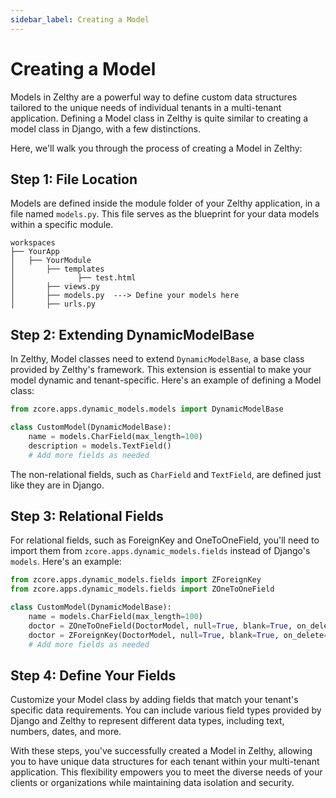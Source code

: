 ```yaml
---
sidebar_label: Creating a Model
---
```


# Creating a Model

Models in Zelthy are a powerful way to define custom data structures tailored to the unique needs of individual tenants in a multi-tenant application. Defining a Model class in Zelthy is quite similar to creating a model class in Django, with a few distinctions.

Here, we'll walk you through the process of creating a Model in Zelthy:

## Step 1: File Location

Models are defined inside the module folder of your Zelthy application, in a file named `models.py`. This file serves as the blueprint for your data models within a specific module.

```plaintext
workspaces
├── YourApp
│   ├── YourModule
│       ├── templates
│              ├── test.html
│       ├── views.py
│       ├── models.py  ---> Define your models here
│       ├── urls.py
```

## Step 2: Extending DynamicModelBase

In Zelthy, Model classes need to extend `DynamicModelBase`, a base class provided by Zelthy's framework. This extension is essential to make your model dynamic and tenant-specific. Here's an example of defining a Model class:

```python
from zcore.apps.dynamic_models.models import DynamicModelBase

class CustomModel(DynamicModelBase):
    name = models.CharField(max_length=100)
    description = models.TextField()
    # Add more fields as needed
```

The non-relational fields, such as `CharField` and `TextField`, are defined just like they are in Django.

## Step 3: Relational Fields

For relational fields, such as ForeignKey and OneToOneField, you'll need to import them from `zcore.apps.dynamic_models.fields` instead of Django's `models`. Here's an example:

```python
from zcore.apps.dynamic_models.fields import ZForeignKey
from zcore.apps.dynamic_models.fields import ZOneToOneField

class CustomModel(DynamicModelBase):
    name = models.CharField(max_length=100)
    doctor = ZOneToOneField(DoctorModel, null=True, blank=True, on_delete=models.CASCADE)
    doctor = ZForeignKey(DoctorModel, null=True, blank=True, on_delete=models.CASCADE)
    # Add more fields as needed
```

## Step 4: Define Your Fields

Customize your Model class by adding fields that match your tenant's specific data requirements. You can include various field types provided by Django and Zelthy to represent different data types, including text, numbers, dates, and more.

With these steps, you've successfully created a Model in Zelthy, allowing you to have unique data structures for each tenant within your multi-tenant application. This flexibility empowers you to meet the diverse needs of your clients or organizations while maintaining data isolation and security.